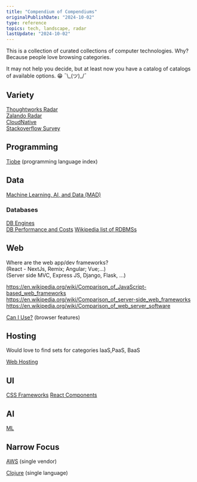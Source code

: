 ```yaml
---
title: "Compendium of Compendiums"
originalPublishDate: "2024-10-02"
type: reference
topics: tech, landscape, radar
lastUpdate: "2024-10-02"
---
```


This is a collection of curated collections of computer technologies. Why? Because people love browsing categories.

It may not help you decide, but at least now you have a catalog of catalogs of available options. 😁 ¯\\\_(ツ)\_/¯

## Variety

[Thoughtworks Radar](https://www.thoughtworks.com/en-us/radar)  
[Zalando Radar](https://opensource.zalando.com/tech-radar/)  
[CloudNative](https://landscape.cncf.io/)  
[Stackoverflow Survey](https://survey.stackoverflow.co/2024/technology/)

## Programming

[Tiobe](https://www.tiobe.com/tiobe-index/) (programming language index)

## Data

[Machine Learning, AI, and Data (MAD)](https://mattturck.com/landscape/mad2024.pdf)

### Databases

[DB Engines](https://db-engines.com/en/ranking)  
[DB Performance and Costs](https://benchant.com/ranking/database-ranking)
[Wikipedia list of RDBMSs](https://en.wikipedia.org/wiki/Comparison_of_relational_database_management_systems)


## Web

Where are the web app/dev frameworks?  
 (React - NextJs, Remix; Angular; Vue;...)  
 (Server side MVC, Express JS, Django, Flask, ...)  

https://en.wikipedia.org/wiki/Comparison_of_JavaScript-based_web_frameworks  
https://en.wikipedia.org/wiki/Comparison_of_server-side_web_frameworks  
https://en.wikipedia.org/wiki/Comparison_of_web_server_software


[Can I Use?](https://caniuse.com/ciu/index) (browser features)  

## Hosting

 Would love to find sets for categories IaaS,PaaS, BaaS

[Web Hosting](https://webhostingbuddy.com/top-web-hosting-companies/list/)

## UI

[CSS Frameworks](https://github.com/troxler/awesome-css-frameworks)
[React Components](https://github.com/brillout/awesome-react-components)

## AI

[ML](https://github.com/josephmisiti/awesome-machine-learning)


## Narrow Focus

[AWS](https://github.com/donnemartin/awesome-aws) (single vendor)

[Clojure](https://github.com/razum2um/awesome-clojure) (single language)





